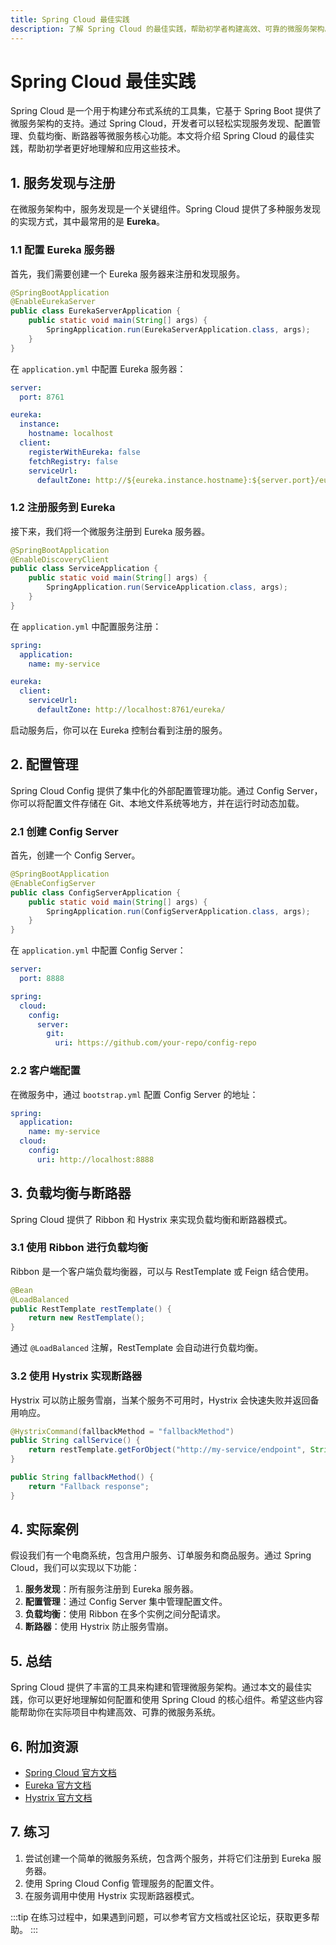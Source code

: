 ```yaml
---
title: Spring Cloud 最佳实践
description: 了解 Spring Cloud 的最佳实践，帮助初学者构建高效、可靠的微服务架构。
---
```


# Spring Cloud 最佳实践

Spring Cloud 是一个用于构建分布式系统的工具集，它基于 Spring Boot 提供了微服务架构的支持。通过 Spring Cloud，开发者可以轻松实现服务发现、配置管理、负载均衡、断路器等微服务核心功能。本文将介绍 Spring Cloud 的最佳实践，帮助初学者更好地理解和应用这些技术。

## 1. 服务发现与注册

在微服务架构中，服务发现是一个关键组件。Spring Cloud 提供了多种服务发现的实现方式，其中最常用的是 **Eureka**。

### 1.1 配置 Eureka 服务器

首先，我们需要创建一个 Eureka 服务器来注册和发现服务。

```java
@SpringBootApplication
@EnableEurekaServer
public class EurekaServerApplication {
    public static void main(String[] args) {
        SpringApplication.run(EurekaServerApplication.class, args);
    }
}
```

在 `application.yml` 中配置 Eureka 服务器：

```yaml
server:
  port: 8761

eureka:
  instance:
    hostname: localhost
  client:
    registerWithEureka: false
    fetchRegistry: false
    serviceUrl:
      defaultZone: http://${eureka.instance.hostname}:${server.port}/eureka/
```

### 1.2 注册服务到 Eureka

接下来，我们将一个微服务注册到 Eureka 服务器。

```java
@SpringBootApplication
@EnableDiscoveryClient
public class ServiceApplication {
    public static void main(String[] args) {
        SpringApplication.run(ServiceApplication.class, args);
    }
}
```

在 `application.yml` 中配置服务注册：

```yaml
spring:
  application:
    name: my-service

eureka:
  client:
    serviceUrl:
      defaultZone: http://localhost:8761/eureka/
```

启动服务后，你可以在 Eureka 控制台看到注册的服务。

## 2. 配置管理

Spring Cloud Config 提供了集中化的外部配置管理功能。通过 Config Server，你可以将配置文件存储在 Git、本地文件系统等地方，并在运行时动态加载。

### 2.1 创建 Config Server

首先，创建一个 Config Server。

```java
@SpringBootApplication
@EnableConfigServer
public class ConfigServerApplication {
    public static void main(String[] args) {
        SpringApplication.run(ConfigServerApplication.class, args);
    }
}
```

在 `application.yml` 中配置 Config Server：

```yaml
server:
  port: 8888

spring:
  cloud:
    config:
      server:
        git:
          uri: https://github.com/your-repo/config-repo
```

### 2.2 客户端配置

在微服务中，通过 `bootstrap.yml` 配置 Config Server 的地址：

```yaml
spring:
  application:
    name: my-service
  cloud:
    config:
      uri: http://localhost:8888
```

## 3. 负载均衡与断路器

Spring Cloud 提供了 Ribbon 和 Hystrix 来实现负载均衡和断路器模式。

### 3.1 使用 Ribbon 进行负载均衡

Ribbon 是一个客户端负载均衡器，可以与 RestTemplate 或 Feign 结合使用。

```java
@Bean
@LoadBalanced
public RestTemplate restTemplate() {
    return new RestTemplate();
}
```

通过 `@LoadBalanced` 注解，RestTemplate 会自动进行负载均衡。

### 3.2 使用 Hystrix 实现断路器

Hystrix 可以防止服务雪崩，当某个服务不可用时，Hystrix 会快速失败并返回备用响应。

```java
@HystrixCommand(fallbackMethod = "fallbackMethod")
public String callService() {
    return restTemplate.getForObject("http://my-service/endpoint", String.class);
}

public String fallbackMethod() {
    return "Fallback response";
}
```

## 4. 实际案例

假设我们有一个电商系统，包含用户服务、订单服务和商品服务。通过 Spring Cloud，我们可以实现以下功能：

1. **服务发现**：所有服务注册到 Eureka 服务器。
2. **配置管理**：通过 Config Server 集中管理配置文件。
3. **负载均衡**：使用 Ribbon 在多个实例之间分配请求。
4. **断路器**：使用 Hystrix 防止服务雪崩。

## 5. 总结

Spring Cloud 提供了丰富的工具来构建和管理微服务架构。通过本文的最佳实践，你可以更好地理解如何配置和使用 Spring Cloud 的核心组件。希望这些内容能帮助你在实际项目中构建高效、可靠的微服务系统。

## 6. 附加资源

- [Spring Cloud 官方文档](https://spring.io/projects/spring-cloud)
- [Eureka 官方文档](https://github.com/Netflix/eureka)
- [Hystrix 官方文档](https://github.com/Netflix/Hystrix)

## 7. 练习

1. 尝试创建一个简单的微服务系统，包含两个服务，并将它们注册到 Eureka 服务器。
2. 使用 Spring Cloud Config 管理服务的配置文件。
3. 在服务调用中使用 Hystrix 实现断路器模式。

:::tip
在练习过程中，如果遇到问题，可以参考官方文档或社区论坛，获取更多帮助。
:::